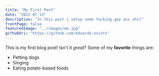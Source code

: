 ```yaml
---
title: "My First Post"
date: "2021-07-13"
description: "In this post i setup some fucking gay ass shit"
frontPage: false
featuredImage: "../images/me.jpg"
githubUri: "https://github.com/eduardo-exists"
---
```

This is my first blog post! Isn't it *great*?
Some of my **favorite** things are:
* Petting dogs
* Singing
* Eating potato-based foods